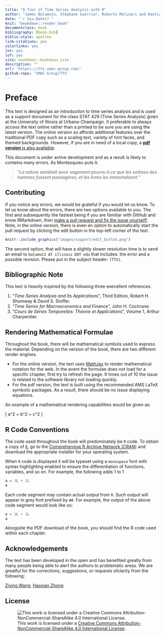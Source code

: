 ```yaml
--- 
title: "A Tour of Time Series Analysis with R"
author: "James Balamuta, Stéphane Guerrier, Roberto Molinari and Haotian Xu"
date: "`r Sys.Date()`"
knit: "bookdown::render_book"
documentclass: book
bibliography: [book.bib]
biblio-style: apalike
link-citations: yes
colorlinks: yes
lot: yes
lof: yes
site: bookdown::bookdown_site
description: ""
url: 'https\://tts.smac-group.com/'
github-repo: 'SMAC-Group/TTS'
---
```


# Preface {-}


This text is designed as an introduction to time series analysis and is used as a support document for the class STAT 429 (Time Series Analysis) given at the University of Illinois at Urbana-Champaign. It preferable to always access the text online rather than a printed to be sure you are using the latest version. The online version so affords additional features over the traditional PDF copy such as a scaling text, variety of font faces, and themed backgrounds. However, if you are in need of a local copy, a [**pdf version** is also available](http://tts.smac-group.com/tts.pdf).

This document is under active development and as a result is likely to contains many errors. As Montesquieu puts it:

>
> "*La nature semblait avoir sagement pourvu à ce que les sottises des hommes fussent passagères, et les livres les immortalisent.*"
>

## Contributing {-}

If you notice any errors, we would be grateful if you would let us know. To let us know about the errors, there are two options available to you. The first and subsequently the fastest being if you are familiar with GitHub and know RMarkdown, then [make a pull request and fix the issue yourself!](https://github.com/SMAC-Group/TTS). Note, in the online version, there is even an option to automatically start the pull request by clicking the edit button in the top-left corner of the text.

```r
knitr::include_graphics("images/support/edit_button.png")
```

The second option, that will have a slightly slower resolution time is to
send an email to `balamut2 AT illinois DOT edu` that includes: the error and a
possible revision. Please put in the subject header: `[TTS]`.

## Bibliographic Note {-}

This text is heavily inspired by the following three execellent references:

1. "*Time Series Analysis and Its Applications*", Third Edition, Robert H. Shumway & David S. Stoffer.
2. "*Time Series for Macroeconomics and Finance*", John H. Cochrane.
3. "*Cours de Séries Temporelles: Théorie et Applications*", Volume 1, Arthur Charpentier.

##  Rendering Mathematical Formulae {-}

Throughout the book, there will be mathematical symbols used to express the
material. Depending on the version of the book, there are two different render
engines. 

- For the online version, the text uses [MathJax](https://www.mathjax.org/)
to render mathematical notation for the web. In the event the formulae does
not load for a specific chapter, first try to refresh the page. 9 times out of
10 the issue is related to the software library not loading quickly.
- For the pdf version, the text is built using the recommended AMS LaTeX 
symbolic packages. As a result, there should be no issue displaying equations.

An example of a mathematical rendering capabilities would be given as:

\[ a^2 + b^2 = c^2 \]

## R Code Conventions {-}

The code used throughout the book will predominately be `R` code.  To obtain
a copy of [`R`](https://cloud.r-project.org/), go to the
[Comprehensive R Archive Network (CRAN)](https://cloud.r-project.org/)
and download the appropriate installer for your operating system.

When `R` code is displayed it will be typeset using a `monospace` font with 
syntax highlighting enabled to ensure the differentiation of functions,
variables, and so on. For example, the following adds 1 to 1

```r
a = 1L + 1L
a
```

Each code segment may contain actual output from `R`. Such output will appear
in grey font prefixed by `##`. For example, the output of the above code
segment would look like so:

```r
a = 1L + 1L
a
```

Alongside the PDF download of the book, you should find the R code used within 
each chapter. 

## Acknowledgements

The text has been developed in the open and has benefited greatly from many
people being able to alert the authors to problematic areas. We are greatful
for the corrections, suggestions, or requests ofclarity from the following:

[Ziying Wang](https://github.com/zionward), [Haoxian Zhong](https://github.com/Lyle-Haoxian)


## License {-}

![This work is licensed under a [Creative Commons Attribution-NonCommercial-ShareAlike 4.0 International License](http://creativecommons.org/licenses/by-nc-sa/4.0/).](images/license/cc.png)
